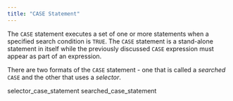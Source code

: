 ```yaml
---
title: "CASE Statement"
---
```


<div id="case_statement" class="registered_link"></div>


The `CASE` statement executes a set of one or more statements when a specified search condition is `TRUE`. The `CASE` statement is a stand-alone statement in itself while the previously discussed `CASE` expression must appear as part of an expression.

There are two formats of the `CASE` statement - one that is called a *searched* `CASE` and the other that uses a *selector*.

<div class="toctree" maxdepth="3">

selector\_case\_statement searched\_case\_statement

</div>
